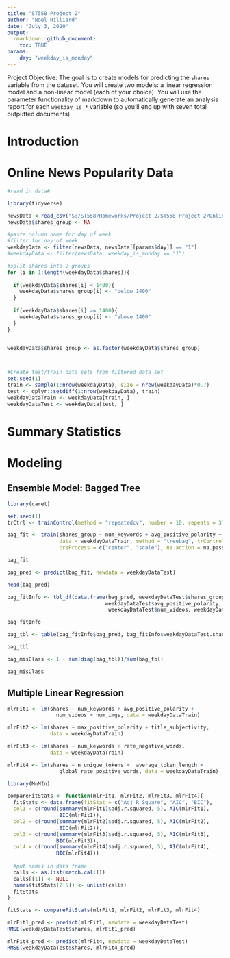 ```yaml
---
title: "ST558 Project 2"
author: "Noel Hilliard"
date: "July 3, 2020"
output:
  rmarkdown::github_document:
    toc: TRUE
params: 
    day: "weekday_is_monday"
---
```


Project Objective: The goal is to create models for predicting the `shares` variable from the dataset. You will create two models: a linear regression model and a non-linear model (each of your choice). You will use the parameter functionality of markdown to automatically generate an analysis report for each `weekday_is_*` variable (so you’ll end up with seven total outputted documents).

# Introduction

# Online News Popularity Data

```r

#read in data#

library(tidyverse)

newsData <-read_csv("S:/ST558/Homeworks/Project 2/ST558 Project 2/OnlineNewsPopularity.csv")
newsData$shares_group <- NA

#paste column name for day of week
#filter for day of week
weekdayData <- filter(newsData, newsData[[params$day]] == "1")
#weekdayData <- filter(newsData, weekday_is_monday == "1")

#split shares into 2 groups
for (i in 1:length(weekdayData$shares)){
  
  if(weekdayData$shares[i] < 1400){
    weekdayData$shares_group[i] <- "below 1400"
  }
  
  if(weekdayData$shares[i] >= 1400){
    weekdayData$shares_group[i] <- "above 1400"
  }
}


weekdayData$shares_group <- as.factor(weekdayData$shares_group)




```

```r

#Create test/train data sets from filtered data set
set.seed(1)
train <- sample(1:nrow(weekdayData), size = nrow(weekdayData)*0.7)
test <- dplyr::setdiff(1:nrow(weekdayData), train)
weekdayDataTrain <- weekdayData[train, ]
weekdayDataTest <- weekdayData[test, ]
```

# Summary Statistics

# Modeling

## Ensemble Model: Bagged Tree


```r
library(caret)

set.seed(1)
trCtrl <- trainControl(method = "repeatedcv", number = 10, repeats = 3)

bag_fit <- train(shares_group ~ num_keywords + avg_positive_polarity + num_videos + num_imgs, 
                 data = weekdayDataTrain, method = "treebag", trControl = trCtrl, 
                 preProcess = c("center", "scale"), na.action = na.pass)

bag_fit
```

```r
bag_pred <- predict(bag_fit, newdata = weekdayDataTest)

head(bag_pred)
```

```r
bag_fitInfo <- tbl_df(data.frame(bag_pred, weekdayDataTest$shares_group, weekdayDataTest$num_keywords, 
                                weekdayDataTest$avg_positive_polarity,
                                 weekdayDataTest$num_videos, weekdayDataTest$num_imgs))

bag_fitInfo
```

```r
bag_tbl <- table(bag_fitInfo$bag_pred, bag_fitInfo$weekdayDataTest.shares_group)

bag_tbl
```

```r
bag_misClass <- 1 - sum(diag(bag_tbl))/sum(bag_tbl)

bag_misClass
```

## Multiple Linear Regression

```r
mlrFit1 <- lm(shares ~ num_keywords + avg_positive_polarity + 
                num_videos + num_imgs, data = weekdayDataTrain)

mlrFit2 <- lm(shares ~ max_positive_polarity + title_subjectivity, 
              data = weekdayDataTrain)

mlrFit3 <- lm(shares ~ num_keywords + rate_negative_words,
              data = weekdayDataTrain)

mlrFit4 <- lm(shares ~ n_unique_tokens +  average_token_length + 
                 global_rate_positive_words, data = weekdayDataTrain)

```

```r

library(MuMIn)

compareFitStats <- function(mlrFit1, mlrFit2, mlrFit3, mlrFit4){
  fitStats <- data.frame(fitStat = c("Adj R Square", "AIC", "BIC"),
  col1 = c(round(summary(mlrFit1)$adj.r.squared, 5), AIC(mlrFit1),
                 BIC(mlrFit1)),
  col2 = c(round(summary(mlrFit2)$adj.r.squared, 5), AIC(mlrFit2),
                 BIC(mlrFit2)),
  col3 = c(round(summary(mlrFit3)$adj.r.squared, 5), AIC(mlrFit3),
                BIC(mlrFit3)),
  col4 = c(round(summary(mlrFit4)$adj.r.squared, 5), AIC(mlrFit4),
                BIC(mlrFit4)))
  
  #put names in data frame
  calls <- as.list(match.call())
  calls[[1]] <- NULL
  names(fitStats[2:5]) <- unlist(calls)
  fitStats
}
```

```r
fitStats <- compareFitStats(mlrFit1, mlrFit2, mlrFit3, mlrFit4)
```

```r
mlrFit1_pred <- predict(mlrFit1, newdata = weekdayDataTest)
RMSE(weekdayDataTest$shares, mlrFit1_pred)

mlrFit4_pred <- predict(mlrFit4, newdata = weekdayDataTest)
RMSE(weekdayDataTest$shares, mlrFit4_pred)
```

